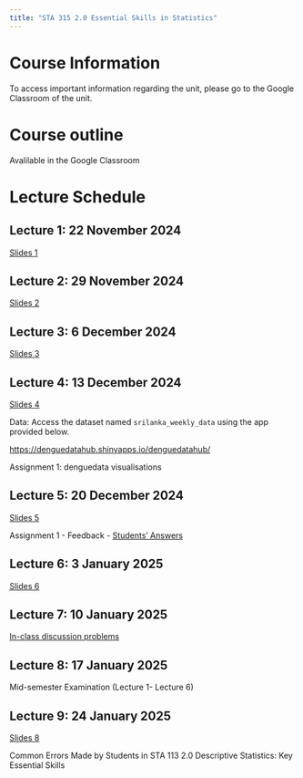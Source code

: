 ```yaml
---
title: "STA 315 2.0 Essential Skills in Statistics"
---
```


# Course Information

To access important information regarding the unit, please go to the Google Classroom of the unit.

# Course outline

Avalilable in the Google Classroom

# Lecture Schedule

## Lecture 1: 22 November 2024

[Slides 1](https://thiyangt.github.io/ES1/#/title-slide)

## Lecture 2: 29 November 2024

[Slides 2](/Week2/index.html)

## Lecture 3: 6 December 2024

[Slides 3](https://thiyanga-scientificwriting.netlify.app/slides/1_thesiswriting/main#1)

## Lecture 4: 13 December 2024

[Slides 4](/Week4/index.html)

Data: Access the dataset named `srilanka_weekly_data` using the app provided below.

<https://denguedatahub.shinyapps.io/denguedatahub/>

Assignment 1: denguedata visualisations

## Lecture 5: 20 December 2024

[Slides 5](/Week5/index.html)

Assignment 1 - Feedback - [Students' Answers](/Feedback/f1.pdf)

## Lecture 6: 3 January 2025

[Slides 6](/Week6/index.html)

## Lecture 7: 10 January 2025

[In-class discussion problems](/Week7/2024_ES.pdf)

## Lecture 8: 17 January 2025

Mid-semester Examination (Lecture 1- Lecture 6)


## Lecture 9: 24 January 2025

[Slides 8](/Week8/index.html)

Common Errors Made by Students in STA 113 2.0 Descriptive Statistics: Key Essential Skills